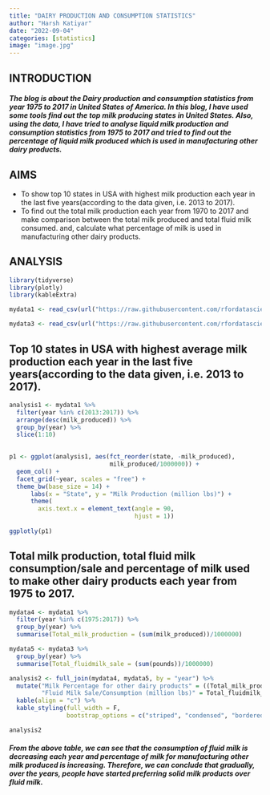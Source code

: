 ```yaml
---
title: "DAIRY PRODUCTION AND CONSUMPTION STATISTICS"
author: "Harsh Katiyar"
date: "2022-09-04"
categories: [statistics]
image: "image.jpg"
---
```


## INTRODUCTION

##### The blog is about the Dairy production and consumption statistics from year 1975 to 2017 in United States of America. In this blog, I have used some tools find out the top milk producing states in United States. Also, using the data, I have tried to analyse liquid milk production and consumption statistics from 1975 to 2017 and tried to find out the percentage of liquid milk produced which is used in manufacturing other dairy products.

## AIMS

- To show top 10 states in USA with highest milk production each year in the last five years(according to the data given, i.e. 2013 to 2017).
- To find out the total milk production each year from 1970 to 2017 and make comparison between the total milk produced and total fluid milk consumed.
and, calculate what percentage of milk is used in manufacturing other dairy products.


## ANALYSIS

```r
library(tidyverse)
library(plotly)
library(kableExtra)
```


```r
mydata1 <- read_csv(url("https://raw.githubusercontent.com/rfordatascience/tidytuesday/master/data/2019/2019-01-29/state_milk_production.csv"))

mydata3 <- read_csv(url("https://raw.githubusercontent.com/rfordatascience/tidytuesday/master/data/2019/2019-01-29/fluid_milk_sales.csv"))

```


## Top 10 states in USA with highest average milk production each year in the last five years(according to the data given, i.e. 2013 to 2017).

```r
analysis1 <- mydata1 %>% 
  filter(year %in% c(2013:2017)) %>%
  arrange(desc(milk_produced)) %>%
  group_by(year) %>%
  slice(1:10)
  

p1 <- ggplot(analysis1, aes(fct_reorder(state, -milk_produced),
                            milk_produced/1000000)) +
  geom_col() + 
  facet_grid(~year, scales = "free") + 
  theme_bw(base_size = 14) +
      labs(x = "State", y = "Milk Production (million lbs)") +
      theme(
        axis.text.x = element_text(angle = 90,
                                   hjust = 1)) 
  
ggplotly(p1)
```

## Total milk production, total fluid milk consumption/sale and percentage of milk used to make other dairy products each year from 1975 to 2017.

```r
mydata4 <- mydata1 %>%
  filter(year %in% c(1975:2017)) %>%
  group_by(year) %>%
  summarise(Total_milk_production = (sum(milk_produced))/1000000)

mydata5 <- mydata3 %>%
  group_by(year) %>%
  summarise(Total_fluidmilk_sale = (sum(pounds))/1000000)

analysis2 <- full_join(mydata4, mydata5, by = "year") %>%
  mutate("Milk Percentage for other dairy products" = ((Total_milk_production - Total_fluidmilk_sale)/Total_milk_production)*100) %>%                   rename("Milk Production (million lbs)" = Total_milk_production,
         "Fluid Milk Sale/Consumption (million lbs)" = Total_fluidmilk_sale) %>%
  kable(align = "c") %>%
  kable_styling(full_width = F, 
                bootstrap_options = c("striped", "condensed", "bordered"))

analysis2

```

##### From the above table, we can see that the consumption of fluid milk is decreasing each year and percentage of milk for manufacturing other milk produced is increasing. Therefore, we can conclude that gradually, over the years, people have started preferring solid milk products over fluid milk.


